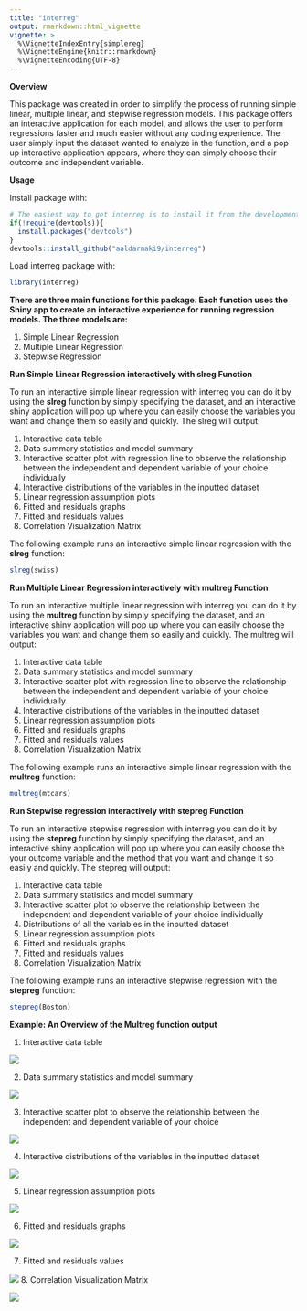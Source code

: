 ```yaml
---
title: "interreg"
output: rmarkdown::html_vignette
vignette: >
  %\VignetteIndexEntry{simplereg}
  %\VignetteEngine{knitr::rmarkdown}
  %\VignetteEncoding{UTF-8}
---
```


**Overview**

This package was created in order to simplify the process of running simple linear, multiple linear, and stepwise regression models. This package offers an interactive application for each model, and allows the user to perform regressions faster and much easier without any coding experience. The user simply input the dataset wanted to analyze in the function, and a pop up interactive application appears, where they can simply choose their outcome and independent variable.  

**Usage**

Install package with:
```r
# The easiest way to get interreg is to install it from the development version from GitHub:
if(!require(devtools)){
  install.packages("devtools")
}
devtools::install_github("aaldarmaki9/interreg")
```


Load interreg package with:
```r
library(interreg)
```

**There are three main functions for this package. Each function uses the Shiny app to create an interactive experience for running regression models. The three models are:**

1. Simple Linear Regression
2. Multiple Linear Regression
3. Stepwise Regression



**Run Simple Linear Regression interactively with slreg Function**

To run an interactive simple linear regression with interreg you can do it by using the **slreg** function by simply specifying the dataset, and an interactive shiny application will pop up where you can easily choose the variables you want and change them so easily and quickly. The slreg will output:

1. Interactive data table 
2. Data summary statistics and model summary
3. Interactive scatter plot with regression line to observe the relationship between the independent and dependent variable of your choice individually
4. Interactive distributions of the variables in the inputted dataset
5. Linear regression assumption plots
6. Fitted and residuals graphs 
7. Fitted and residuals values
8. Correlation Visualization Matrix

The following example runs an interactive simple linear regression with the **slreg** function:

```r
slreg(swiss)

```

**Run Multiple Linear Regression interactively with multreg Function**

To run an interactive multiple linear regression with interreg you can do it by using the **multreg** function by simply specifying the dataset, and an interactive shiny application will pop up where you can easily choose the variables you want and change them so easily and quickly. The multreg will output:


1. Interactive data table 
2. Data summary statistics and model summary
3. Interactive scatter plot with regression line to observe the relationship between the independent and dependent variable of your choice individually
4. Interactive distributions of the variables in the inputted dataset
5. Linear regression assumption plots
6. Fitted and residuals graphs 
7. Fitted and residuals values
8. Correlation Visualization Matrix

The following example runs an interactive simple linear regression with the **multreg** function:

```r
multreg(mtcars)

```

**Run Stepwise regression interactively with stepreg Function**

To run an interactive stepwise regression with interreg you can do it by using the **stepreg** function by simply specifying the dataset, and an interactive shiny application will pop up where you can easily choose the your outcome variable and the method that you want and change it so easily and quickly. The stepreg will output:


1. Interactive data table 
2. Data summary statistics and model summary
3. Interactive scatter plot to observe the relationship between the independent and dependent variable of your choice individually
4. Distributions of all the variables in the inputted dataset
5. Linear regression assumption plots
6. Fitted and residuals graphs 
7. Fitted and residuals values
8. Correlation Visualization Matrix

The following example runs an interactive stepwise regression with the **stepreg** function:

```r
stepreg(Boston)

```


**Example: An Overview of the Multreg function output**


1. Interactive data table 

![ ](data.png)

2. Data summary statistics and model summary

![ ](mstat.png)


3. Interactive scatter plot to observe the relationship between the independent and dependent variable of your choice

![ ](sp.png)

4. Interactive distributions of the variables in the inputted dataset


![ ](dt.png)


5. Linear regression assumption plots


![ ](ap.png)

6. Fitted and residuals graphs


![ ](fg.png)

7. Fitted and residuals values

![ ](fv.png)
8. Correlation Visualization Matrix

![ ](corr.png)

